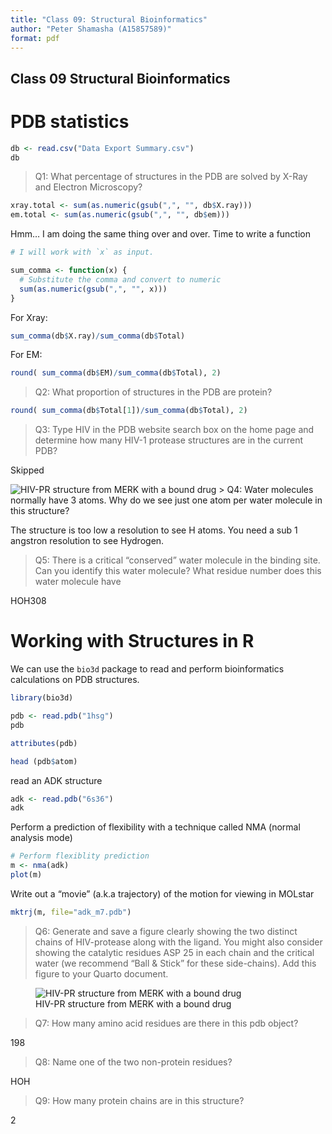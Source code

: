 ```yaml
---
title: "Class 09: Structural Bioinformatics"
author: "Peter Shamasha (A15857589)"
format: pdf
---
```


## Class 09 Structural Bioinformatics

# PDB statistics

```r
db <- read.csv("Data Export Summary.csv")
db
```


> Q1: What percentage of structures in the PDB are solved by X-Ray and Electron Microscopy?

```r
xray.total <- sum(as.numeric(gsub(",", "", db$X.ray)))
em.total <- sum(as.numeric(gsub(",", "", db$em)))
```

Hmm... I am doing the same thing over and over. Time to write a function

```r
# I will work with `x` as input.

sum_comma <- function(x) {
  # Substitute the comma and convert to numeric
  sum(as.numeric(gsub(",", "", x)))
}
```

For Xray:
```r
sum_comma(db$X.ray)/sum_comma(db$Total)
```
For EM:
```r
round( sum_comma(db$EM)/sum_comma(db$Total), 2)
```


> Q2: What proportion of structures in the PDB are protein?

```r
round( sum_comma(db$Total[1])/sum_comma(db$Total), 2)
```

> Q3: Type HIV in the PDB website search box on the home page and determine how many HIV-1 protease structures are in the current PDB?

Skipped

![HIV-PR structure from MERK with a bound drug](1HSG.png)
> Q4: Water molecules normally have 3 atoms. Why do we see just one atom per water molecule in this structure?

The structure is too low a resolution to see H atoms. You need a sub 1 angstron resolution to see Hydrogen. 

> Q5: There is a critical “conserved” water molecule in the binding site. Can you identify this water molecule? What residue number does this water molecule have

HOH308

# Working with Structures in R

We can use the `bio3d` package to read and perform bioinformatics calculations on PDB structures.

```r
library(bio3d)

pdb <- read.pdb("1hsg")
pdb
```

```r
attributes(pdb)
```

```r
head (pdb$atom)
```

read an ADK structure

```r
adk <- read.pdb("6s36")
adk
```

Perform a prediction of flexibility with a technique called NMA (normal analysis mode)

```r
# Perform flexiblity prediction
m <- nma(adk)
plot(m)
```

Write out a "movie" (a.k.a trajectory) of the motion for viewing in MOLstar

```r
mktrj(m, file="adk_m7.pdb")
```

> Q6: Generate and save a figure clearly showing the two distinct chains of HIV-protease along with the ligand. You might also consider showing the catalytic residues ASP 25 in each chain and the critical water (we recommend “Ball & Stick” for these side-chains). Add this figure to your Quarto document.

![HIV-PR structure from MERK with a bound drug](1HSG.png)

> Q7: How many amino acid residues are there in this pdb object?

198

> Q8: Name one of the two non-protein residues? 

HOH

> Q9: How many protein chains are in this structure? 

2
